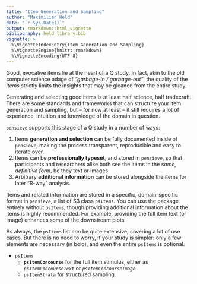 ```yaml
---
title: "Item Generation and Sampling"
author: "Maximilian Held"
date: "`r Sys.Date()`"
output: rmarkdown::html_vignette
bibliography: held_library.bib
vignette: >
  %\VignetteIndexEntry{Item Generation and Sampling}
  %\VignetteEngine{knitr::rmarkdown}
  %\VignetteEncoding{UTF-8}
---
```


Good, evocative items lie at the heart of a Q study.
In fact, akin to the old computer science adage of  *"garbage-in / garbage-out"*, the quality of the *items* strictly limits the insights that may be gleaned from the entire study.

Generating and selecting good items is at least half science, half tradecraft.
There are some standards and frameworks that can structure your item generation and sampling, but -- for now at least -- it still requires a lot of experience, intuition and knowledge of the domain in question.

`pensieve` supports this stage of a Q study in a number of ways:

1. Items **generation and selection** can be fully documented inside of `pensieve`, making the process transparent, reproducible and easy to iterate over.
2. Items can be **professionally typeset**, and stored in `pensieve`, so that participants and researchers alike both see the items in the *same, definitive form*, be they text or images.
3. Arbitrary **additional information** can be stored alongside the items for later "R-way" analysis.

Items and related information are stored in a specific, domain-specific format in `pensieve`, a list of S3 class `psItems`.
You can use the package entirely without `psItems`, though providing additional information about the items is highly recommended.
For example, providing the full item text (or image) enhances some of the downstream plots.

As always, the `psItems` list *can* be quite extensive, covering a lot of use cases.
But there is no need to worry, if your study is simpler: 
only a few elements are necessary (in bold), and even the entire `psItems` is optional.

- `psItems`
  -  **`psItemConcourse`** for the full item stimulus, either as
    *`psItemConcourseText`* or
    *`psItemConcourseImage`*.
  - `psItemStrata` for structured sampling.
